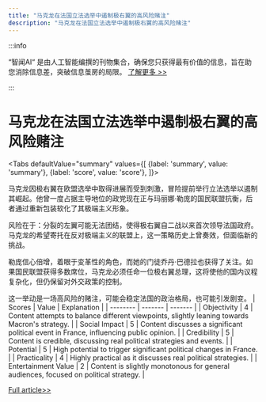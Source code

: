 ```yaml
---
title: "马克龙在法国立法选举中遏制极右翼的高风险赌注"
description: "马克龙在法国立法选举中遏制极右翼的高风险赌注"
---
```



:::info

“智闻AI“ 是由人工智能编撰的刊物集合，确保您只获得最有价值的信息，旨在助您消除信息差，突破信息茧房的局限。  [了解更多 >>](/zh-Hans/docs/guides)

:::

# 马克龙在法国立法选举中遏制极右翼的高风险赌注


<Tabs
	defaultValue="summary"
	values={[
	{label: 'summary', value: 'summary'},
	{label: 'score', value: 'score'},
]}>
<TabItem value="summary">


马克龙因极右翼在欧盟选举中取得进展而受到刺激，冒险提前举行立法选举以遏制其崛起。他曾一度占据主导地位的政党现在正与玛丽娜·勒庞的国民联盟抗衡，后者通过重新包装软化了其极端主义形象。

风险在于：分裂的左翼可能无法团结，使得极右翼自二战以来首次领导法国政府。马克龙的希望寄托在反对极端主义的联盟上，这一策略历史上曾奏效，但面临新的挑战。

勒庞信心倍增，着眼于变革性的角色，而她的门徒乔丹·巴德拉也获得了关注。如果国民联盟获得多数席位，马克龙必须任命一位极右翼总理，这将使他的国内议程复杂化，但仍保留对外交政策的控制。

这一举动是一场高风险的赌注，可能会稳定法国的政治格局，也可能引发剧变。
</TabItem>
<TabItem value="score">
	| Scores     | Value   | Explanation |
	| -------- | ------- | ------- |
	| Objectivity  | 4    | Content attempts to balance different viewpoints, slightly leaning towards Macron's strategy.    |
	| Social Impact | 5     | Content discusses a significant political event in France, influencing public opinion.    |
	| Credibility    | 5    | Content is credible, discussing real political strategies and events.    |
	| Potential    | 5    | High potential to trigger significant political changes in France.    |
	| Practicality    | 4    | Highly practical as it discusses real political strategies.    |
	| Entertainment Value    | 2    | Content is slightly monotonous for general audiences, focused on political strategy.    |
</TabItem>
</Tabs>

[Full article>>](https://apnews.com/article/macron-snap-election-france-eu-le-pen-459e4f6e48c39611b37d90474beeab71)
